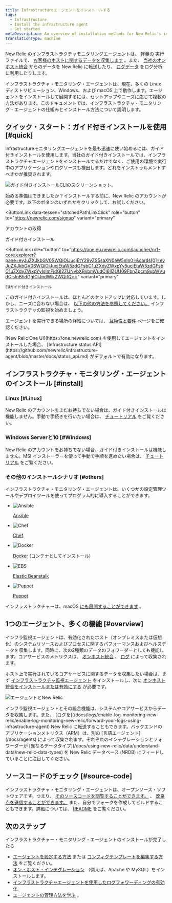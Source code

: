 ```yaml
---
title: Infrastructureエージェントをインストールする
tags:
  - Infrastructure
  - Install the infrastructure agent
  - Get started
metaDescription: An overview of installation methods for New Relic's infrastructure monitoring agent and infrastructure integrations.
translationType: machine
---
```












New Relic のインフラストラクチャモニタリングエージェントは、 [軽量の](/docs/infrastructure/new-relic-infrastructure/getting-started/infrastructure-agent-performance-overhead) 実行ファイルで、 [お客様のホストに関するデータを収集します](/docs/infrastructure/manage-your-data/data-instrumentation/default-infrastructure-events) 。また、 [当社のオンホスト統合](/docs/integrations/infrastructure-integrations/get-started/introduction-infrastructure-integrations) からのデータを New Relic に転送したり、 [ログデータ](/docs/logs/enable-log-monitoring-new-relic/enable-log-monitoring-new-relic/forward-your-logs-using-infrastructure-agent) をログ分析に利用したりします。

インフラストラクチャ・モニタリング・エージェントは、現在、多くの Linux ディストリビューション、Windows、および macOS 上で動作します。エージェントをインストールして展開するには、セットアップやニーズに応じて複数の方法があります。このドキュメントでは、インフラストラクチャ・モニタリング・エージェントの仕組みとインストール方法について説明します。

## クイック・スタート：ガイド付きインストールを使用 [#quick]

Infrastructureモニタリングエージェントを最も迅速に使い始めるには、ガイド付きインストールを使用します。当社のガイド付きインストールでは、インフラストラクチャエージェントをインストールするだけでなく、ご使用の環境で実行中のアプリケーションやログソースも検出します。どれをインストゥルメントすべきかが推奨されます。

![ガイド付きインストールCLIのスクリーンショット。](./images/guided-install-cli.png "ガイド付きインストールCLI。")

始める準備はできましたか？インストールする前に、New Relic のアカウントが必要です。以下のボタンのいずれかをクリックして、お試しください。

<ButtonLink
  data-tessen="stitchedPathLinkClick"
  role="button"
  to="https://newrelic.com/signup"
  variant="primary"
>
  アカウントの取得
</ButtonLink>

<ButtonGroup>
  <ButtonLink
    role="button"
    to="https://one.newrelic.com/launcher/nr1-core.explorer?pane=eyJuZXJkbGV0SWQiOiJucjEtY29yZS5saXN0aW5nIn0=&cards[0]=eyJuZXJkbGV0SWQiOiJucjEtaW5zdGFsbC1uZXdyZWxpYy5ucjEtaW5zdGFsbC1uZXdyZWxpYyIsImFjdGl2ZUNvbXBvbmVudCI6IlZUU09FbnZpcm9ubWVudCIsInBhdGgiOiJndWlkZWQifQ=="
    variant="primary"
  >
    ガイド付きインストール
  </ButtonLink>

  <ButtonLink
    role="button"
    to="https://one.eu.newrelic.com/launcher/nr1-core.explorer?pane=eyJuZXJkbGV0SWQiOiJucjEtY29yZS5saXN0aW5nIn0=&cards[0]=eyJuZXJkbGV0SWQiOiJucjEtaW5zdGFsbC1uZXdyZWxpYy5ucjEtaW5zdGFsbC1uZXdyZWxpYyIsImFjdGl2ZUNvbXBvbmVudCI6IlZUU09FbnZpcm9ubWVudCIsInBhdGgiOiJndWlkZWQifQ=="
    variant="primary"
  >
    EUガイド付きインストール
  </ButtonLink>
</ButtonGroup>

このガイド付きインストールは、ほとんどのセットアップに対応しています。しかし、ニーズに合わない場合は、 [以下の他の方法を参照してください。](#install) インフラストラクチャの監視を始めましょう。

エージェントを実行できる場所の詳細については、 [互換性と要件](/docs/infrastructure/infrastructure-monitoring/get-started/compatibility-requirements-infrastructure-agent) ページをご確認ください。

<Callout variant="important">
  [New Relic One UI](https://one.newrelic.com) を使用してエージェントをインストールした場合、 [Infrastructure status API](https://github.com/newrelic/infrastructure-agent/blob/master/docs/status_api.md) がデフォルトで有効になります。
</Callout>

## インフラストラクチャ・モニタリング・エージェントのインストール [#install]

### Linux [#Linux]

New Relic のアカウントをまだお持ちでない場合は、ガイド付きインストールは機能しません。手動で手続きを行いたい場合は、 [チュートリアル](/docs/infrastructure/install-infrastructure-agent/linux-installation/install-infrastructure-monitoring-agent-linux/) をご覧ください。

### Windows Serverと10 [#Windows]

New Relic のアカウントをお持ちでない場合、ガイド付きインストールは機能しません。MSI インストーラーを使って手動で手順を進めたい場合は、 [チュートリアル](/docs/infrastructure/install-configure-manage-infrastructure/windows-installation/install-infrastructure-windows-server-using-msi-installer) をご覧ください。

### その他のインストールシナリオ [#others]

インフラストラクチャ・モニタリング・エージェントは、いくつかの設定管理ツールやデプロイツールを使ってプログラム的に導入することができます。

* <ImageSizing width="32px" height="32px" verticalAlign="middle">![Ansible](./images/ansible-red-logo.png "Ansible")</ImageSizing>

  [Ansible](/docs/infrastructure/new-relic-infrastructure/config-management-tools/configure-new-relic-infrastructure-using-ansible)

* <ImageSizing width="32px" height="32px" verticalAlign="middle">![Chef](./images/chef-logo.png "Chef")</ImageSizing>

  [Chef](/docs/infrastructure/new-relic-infrastructure/config-management-tools/configure-new-relic-infrastructure-using-chef)

* <ImageSizing width="32px" height="28px" verticalAlign="middle">![Docker](./images/docker-logo-crop.png "Docker") </ImageSizing>

  [Docker](/docs/infrastructure/install-infrastructure-agent/linux-installation/docker-container-infrastructure-monitoring) (コンテナとしてインストール)

* <ImageSizing width="32px" height="32px" verticalAlign="middle">![EBS](./images/ebs.png "EBS")</ImageSizing>

  [Elastic Beanstalk](/docs/infrastructure/install-infrastructure-agent/config-management-tools/install-infrastructure-agent-aws-elastic-beanstalk)

* <ImageSizing width="32px" height="32px" verticalAlign="middle">![Puppet](./images/puppet-logo.png "Puppet")</ImageSizing>

  [Puppet](/docs/infrastructure/new-relic-infrastructure/config-management-tools/configure-new-relic-infrastructure-puppet)

インフラストラクチャーは、macOS [にも展開することができます](/docs/infrastructure/install-infrastructure-agent/macos-installation/install-infrastructure-monitoring-agent-macos/) 。

## 1つのエージェント、多くの機能 [#overview]

インフラ監視エージェントは、有効化されたホスト（オンプレミスまたは仮想化）のシステムリソースおよびプロセスに関するパフォーマンスおよびヘルスデータを収集します。同時に、次の2種類のデータのフォワーダーとしても機能します。コアサービスのメトリクスは、 [オンホスト統合](/docs/integrations/host-integrations/getting-started/introduction-host-integrations) 、 [ログ](/docs/logs/enable-log-monitoring-new-relic/enable-log-monitoring-new-relic/forward-your-logs-using-infrastructure-agent) によって収集されます。

ホスト上で実行されているコアサービスに関するデータを収集したい場合は、まず [インフラストラクチャ監視エージェント](#install) をインストールし、次に [オンホスト統合をインストールまたは有効にする](/docs/integrations/host-integrations/installation/install-infrastructure-host-integrations) が必要です。

![エージェントとNew Relic](./images/agents-and-nr.png "エージェントとNew Relic")

<figcaption>
  インフラ監視エージェントとその統合機能は、システムやコアサービスからデータを収集します。また、 [ログを](/docs/logs/enable-log-monitoring-new-relic/enable-log-monitoring-new-relic/forward-your-logs-using-infrastructure-agent) New Relic に転送することもできます。バックエンドのアプリケーションメトリクス（APM）は、別の [言語エージェント](/docs/agents) によって収集されます。それぞれのインテグレーションとフォワーダーが [異なるデータタイプ](/docs/using-new-relic/data/understand-data/new-relic-data-types) を New Relic データベース (NRDB) にフィードしていることに注目してください。
</figcaption>

## ソースコードのチェック [#source-code]

インフラストラクチャ・モニタリング・エージェントは、オープンソース・ソフトウェアです。つまり、 [そのソースコードを閲覧することができます。](https://github.com/newrelic/infrastructure-agent) 、 [改良点を送信することができます。](https://github.com/newrelic/infrastructure-agent/blob/master/CONTRIBUTING.md) また、自分でフォークを作成してビルドすることもできます。詳細については、 [README](https://github.com/newrelic/infrastructure-agent/blob/master/README.md) をご覧ください。

## 次のステップ

インフラストラクチャー・モニタリング・エージェントのインストールが完了したら

* [エージェントを設定する方法](/docs/infrastructure/install-configure-infrastructure/configuration/configure-infrastructure-agent) または [コンフィグテンプレートを編集する方法](https://github.com/newrelic/infrastructure-agent/blob/master/assets/examples/infrastructure/newrelic-infra-template.yml.example) をご覧ください。
* [オン・ホスト・インテグレーション](/docs/integrations/host-integrations/getting-started/introduction-host-integrations) （例えば、Apache や MySQL）をインストールします。
* [インフラストラクチャエージェントを使用したログフォワーディングの有効化](/docs/logs/enable-new-relic-logs/1-enable-logs/forward-your-logs-using-new-relic-infrastructure).
* [エージェントの管理方法を学ぶ](/docs/infrastructure/install-infrastructure-agent/manage-your-agent) 。